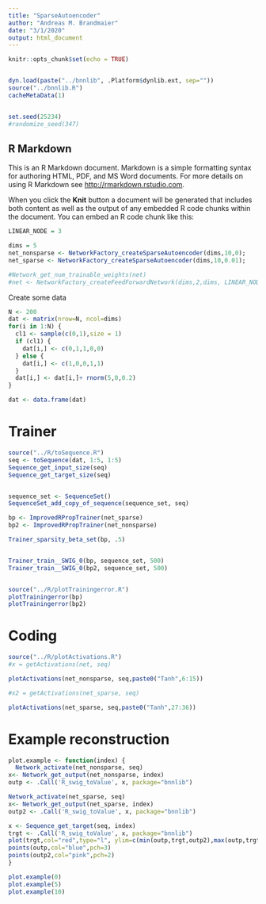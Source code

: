 ```yaml
---
title: "SparseAutoencoder"
author: "Andreas M. Brandmaier"
date: "3/1/2020"
output: html_document
---
```


```r
knitr::opts_chunk$set(echo = TRUE)


dyn.load(paste("../bnnlib", .Platform$dynlib.ext, sep=""))
source("../bnnlib.R")
cacheMetaData(1)


set.seed(25234)
#randomize_seed(347)

```

## R Markdown

This is an R Markdown document. Markdown is a simple formatting syntax for authoring HTML, PDF, and MS Word documents. For more details on using R Markdown see <http://rmarkdown.rstudio.com>.

When you click the **Knit** button a document will be generated that includes both content as well as the output of any embedded R code chunks within the document. You can embed an R code chunk like this:

```r
LINEAR_NODE = 3

dims = 5
net_nonsparse <- NetworkFactory_createSparseAutoencoder(dims,10,0);
net_sparse <- NetworkFactory_createSparseAutoencoder(dims,10,0.01);

#Network_get_num_trainable_weights(net)
#net <- NetworkFactory_createFeedForwardNetwork(dims,2,dims, LINEAR_NODE)

```

Create some data

```r
N <- 200
dat <- matrix(nrow=N, ncol=dims)
for(i in 1:N) {
  cl1 <- sample(c(0,1),size = 1)
  if (cl1) {
    dat[i,] <- c(0,1,1,0,0)
  } else {
    dat[i,] <- c(1,0,0,1,1)
  }
  dat[i,] <- dat[i,]+ rnorm(5,0,0.2)
}

dat <- data.frame(dat)
```

# Trainer

```r
source("../R/toSequence.R")
seq <- toSequence(dat, 1:5, 1:5)
Sequence_get_input_size(seq)
Sequence_get_target_size(seq)


sequence_set <- SequenceSet()
SequenceSet_add_copy_of_sequence(sequence_set, seq)

bp <- ImprovedRPropTrainer(net_sparse)
bp2 <- ImprovedRPropTrainer(net_nonsparse)

Trainer_sparsity_beta_set(bp, .5)                           


Trainer_train__SWIG_0(bp, sequence_set, 500)
Trainer_train__SWIG_0(bp2, sequence_set, 500)


source("../R/plotTrainingerror.R")
plotTrainingerror(bp)
plotTrainingerror(bp2)
```


    
# Coding

```r
source("../R/plotActivations.R")
#x = getActivations(net, seq)

plotActivations(net_nonsparse, seq,paste0("Tanh",6:15))

#x2 = getActivations(net_sparse, seq)

plotActivations(net_sparse, seq,paste0("Tanh",27:36))
```

# Example reconstruction

```r
plot.example <- function(index) {
  Network_activate(net_nonsparse, seq)
x<- Network_get_output(net_nonsparse, index)
outp <- .Call('R_swig_toValue', x, package="bnnlib")

Network_activate(net_sparse, seq)
x<- Network_get_output(net_sparse, index)
outp2 <- .Call('R_swig_toValue', x, package="bnnlib")

x <- Sequence_get_target(seq, index)
trgt <- .Call('R_swig_toValue', x, package="bnnlib")
plot(trgt,col="red",type="l", ylim=c(min(outp,trgt,outp2),max(outp,trgt,outp2)))
points(outp,col="blue",pch=3)
points(outp2,col="pink",pch=2)
}

plot.example(0)
plot.example(5)
plot.example(10)
```